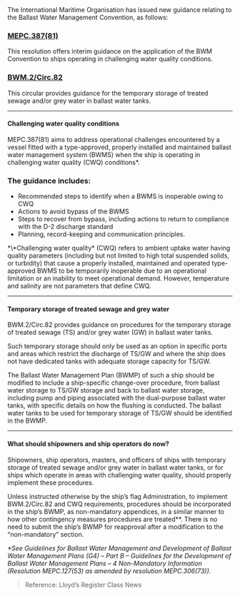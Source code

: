 <div className='news-paragraph'>
The International Maritime Organisation has issued new guidance relating to the Ballast Water Management Convention, as follows:
</div>

### **[MEPC.387(81)](https://maritime.lr.org/l/941163/2024-06-07/b5xld/941163/1717765074s5BoHwBw/Resolution_MEPC.387_81_.pdf)**

<div className='news-paragraph'>
This resolution offers interim guidance on the application of the BWM Convention to ships operating in challenging water quality conditions. 
</div>

### **[BWM.2/Circ.82](https://maritime.lr.org/l/941163/2024-06-07/b5xl9/941163/1717765040qRKCWR5K/BWM.2_Circ.82_Guidance_temporary_storage_of_treated_sewage_and_or_grey.pdf)**

<div className='news-paragraph'>
This circular provides guidance for the temporary storage of treated sewage and/or grey water in ballast water tanks. 
</div>

---
#### Challenging water quality conditions

<div className='news-paragraph'>
MEPC.387(81) aims to address operational challenges encountered by a vessel fitted with a type-approved, properly installed and maintained ballast water management system (BWMS) when the ship is operating in challenging water quality (CWQ) conditions*.
</div>

### **The guidance includes:**

- Recommended steps to identify when a BWMS is inoperable owing to CWQ
- Actions to avoid bypass of the BWMS
- Steps to recover from bypass, including actions to return to compliance with the D-2 discharge standard
- Planning, record-keeping and communication principles.

<div className='news-paragraph'>
*\*Challenging water quality* (CWQ) refers to ambient uptake water having quality parameters (including but not limited to high total suspended solids, or turbidity) that cause a properly installed, maintained and operated type-approved BWMS to be temporarily inoperable due to an operational limitation or an inability to meet operational demand. However, temperature and salinity are not parameters that define CWQ.
</div>

---
#### Temporary storage of treated sewage and grey water

<div className='news-paragraph'>
BWM.2/Circ.82 provides guidance on procedures for the temporary storage of treated sewage (TS) and/or grey water (GW) in ballast water tanks. 

Such temporary storage should only be used as an option in specific ports and areas which restrict the discharge of TS/GW and where the ship does not have dedicated tanks with adequate storage capacity for TS/GW. 

The Ballast Water Management Plan (BWMP) of such a ship should be modified to include a ship-specific change-over procedure, from ballast water storage to TS/GW storage and back to ballast water storage, including pump and piping associated with the dual-purpose ballast water tanks, with specific details on how the flushing is conducted. The ballast water tanks to be used for temporary storage of TS/GW should be identified in the BWMP.
</div>

---
#### What should shipowners and ship operators do now?

<div className='news-paragraph'>
Shipowners, ship operators, masters, and officers of ships with temporary storage of treated sewage and/or grey water in ballast water tanks, or for ships which operate in areas with challenging water quality, should properly implement these procedures.

Unless instructed otherwise by the ship’s flag Administration, to implement BWM.2/Circ.82 and CWQ requirements, procedures should be incorporated in the ship’s BWMP, as non-mandatory appendices, in a similar manner to how other contingency measures procedures are treated**. There is no need to submit the ship’s BWMP for reapproval after a modification to the “non-mandatory” section.

*\*See Guidelines for Ballast Water Management and Development of Ballast Water Management Plans (G4) – Part B – Guidelines for the Development of Ballast Water Management Plans – 4 Non-Mandatory Information (Resolution MEPC.127(53) as amended by resolution MEPC.306(73)).*
</div>

> Reference: Lloyd’s Register Class News
